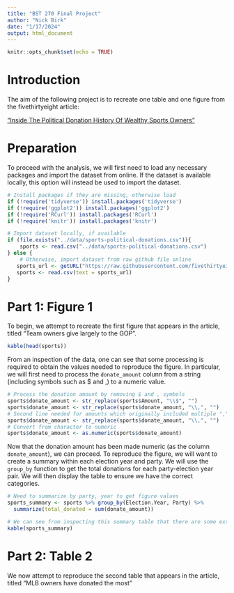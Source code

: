 ```yaml
---
title: "BST 270 Final Project"
author: "Nick Birk"
date: "1/17/2024"
output: html_document
---
```


```r
knitr::opts_chunk$set(echo = TRUE)
```

# Introduction

The aim of the following project is to recreate one table and one figure from the fivethirtyeight article:

["Inside The Political Donation History Of Wealthy Sports Owners"](https://fivethirtyeight.com/features/inside-the-political-donation-history-of-wealthy-sports-owners/)


# Preparation

To proceed with the analysis, we will first need to load any necessary packages and import the dataset from online. If the dataset is available locally, this option will instead be used to import the dataset.

```r
# Install packages if they are missing, otherwise load
if (!require('tidyverse')) install.packages('tidyverse')
if (!require('ggplot2')) install.packages('ggplot2')
if (!require('RCurl')) install.packages('RCurl')
if (!require('knitr')) install.packages('knitr')

# Import dataset locally, if available
if (file.exists("../data/sports-political-donations.csv")){
    sports <- read.csv("../data/sports-political-donations.csv")
} else {
    # Otherwise, import dataset from raw github file online
   sports_url <- getURL("https://raw.githubusercontent.com/fivethirtyeight/data/master/sports-political-donations/sports-political-donations.csv")
   sports <- read.csv(text = sports_url)
}


```


# Part 1: Figure 1

To begin, we attempt to recreate the first figure that appears in the article, titled "Team owners give largely to the GOP".

```r
kable(head(sports))
```

From an inspection of the data, one can see that some processing is required to obtain the values needed to reproduce the figure. In particular, we will first need to process the `donate_amount` colunn from a string (including symbols such as $ and ,) to a numeric value.

```r
# Process the donation amount by removing $ and , symbols
sports$donate_amount <- str_replace(sports$Amount, "\\$", "")
sports$donate_amount <- str_replace(sports$donate_amount, "\\,", "")
# Second line needed for amounts which originally included multiple "," symbols
sports$donate_amount <- str_replace(sports$donate_amount, "\\,", "")
# Convert from character to numeric
sports$donate_amount <- as.numeric(sports$donate_amount)
```

Now that the donation amount has been made numeric (as the column `donate_amount`), we can proceed. To reproduce the figure, we will want to create a summary within each election year and party. We will use the `group_by` function to get the total donations for each party-election year pair. We will then display the table to ensure we have the correct categories.

```r
# Need to summarize by party, year to get figure values
sports_summary <- sports %>% group_by(Election.Year, Party) %>%
  summarize(total_donated = sum(donate_amount))

# We can see from inspecting this summary table that there are some extra categories
kable(sports_summary)
```

# Part 2: Table 2

We now attempt to reproduce the second table that appears in the article, titled "MLB owners have donated the most"


